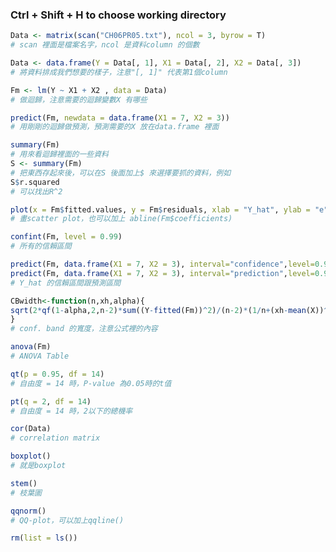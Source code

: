 ### Ctrl + Shift + H to choose working directory

```r
Data <- matrix(scan("CH06PR05.txt"), ncol = 3, byrow = T)
# scan 裡面是檔案名字，ncol 是資料column 的個數

Data <- data.frame(Y = Data[, 1], X1 = Data[, 2], X2 = Data[, 3])
# 將資料排成我們想要的樣子，注意"[, 1]" 代表第1個column

Fm <- lm(Y ~ X1 + X2 , data = Data)
# 做迴歸，注意需要的迴歸變數X 有哪些

predict(Fm, newdata = data.frame(X1 = 7, X2 = 3))
# 用剛剛的迴歸做預測，預測需要的X 放在data.frame 裡面

summary(Fm)
# 用來看迴歸裡面的一些資料
S <- summary(Fm)
# 把東西存起來後，可以在S 後面加上$ 來選擇要抓的資料，例如
S$r.squared
# 可以找出R^2

plot(x = Fm$fitted.values, y = Fm$residuals, xlab = "Y_hat", ylab = "e")
# 畫scatter plot，也可以加上 abline(Fm$coefficients) 

confint(Fm, level = 0.99)
# 所有的信賴區間

predict(Fm, data.frame(X1 = 7, X2 = 3), interval="confidence",level=0.95)
predict(Fm, data.frame(X1 = 7, X2 = 3), interval="prediction",level=0.95)
# Y_hat 的信賴區間跟預測區間

CBwidth<-function(n,xh,alpha){
sqrt(2*qf(1-alpha,2,n-2)*sum((Y-fitted(Fm))^2)/(n-2)*(1/n+(xh-mean(X))^2/((n-1)*var(X))))
}
# conf. band 的寬度，注意公式裡的內容

anova(Fm)
# ANOVA Table

```

```r
qt(p = 0.95, df = 14)
# 自由度 = 14 時，P-value 為0.05時的t值

pt(q = 2, df = 14)
# 自由度 = 14 時，2以下的總機率

cor(Data)
# correlation matrix

boxplot()
# 就是boxplot

stem()
# 枝葉圖

qqnorm()
# QQ-plot，可以加上qqline()


```

```r
rm(list = ls())
```

